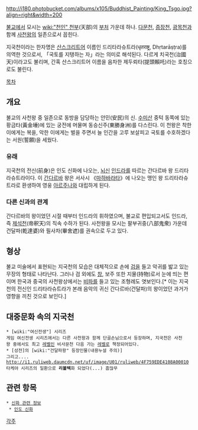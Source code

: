 http://i180.photobucket.com/albums/x105/Buddhist_Painting/King_Tsgo.jpg?align=right&width=200 {{{+1 持國天}}}

[[불교]]에서 모시는 [[wiki:"천인" 천부]](天部)의 [[부처]] 가운데 하나. [[다문천]], [[증장천]], [[광목천]]과 함께 [[사천왕]]의 일존으로서 꼽힌다.

지국천이라는 한자명은 [[산스크리트어]] 이름인 드리타라슈트라(धृतराष्ट्र, Dhṛtarāṣṭra)를 의역한 것으로서, 「국토를 지탱하는 자」라는 의미로 해석된다. 다르게 치국천(治國天)이라고도 불리며, 간혹 산스크리트어 이름을 음차한 제두뢰타(提頭賴吒)라는 호칭으로도 불린다.

[[목차]]

== 개요 ==
불교의 사천왕 중 일존으로 동방을 담당하는 안민(安民)의 신. [[수미산]] 중턱 동쪽에 있는 황금타(黃金埵)에 있는 궁전에 머물며 동승신주(東勝身洲)를 다스린다. 이 천왕은 착한 이에게는 복을, 악한 이에게는 벌을 주면서 늘 인간을 고루 보살피고 국토를 수호하겠다는 서원(誓願)을 세웠다.
=== 유래 ===
지국천의 전신(前身)은 인도 신화에 나오는, [[뇌신]] [[인드라]]를 따르는 간다르바 왕 드리타라슈트라이다. 이 [[간다르바]] 왕은 서사시 《[[마하바라타]]》에 나오는 맹인 왕 드리타라슈트라로 환생하여 영웅 [[아르주나]]와 대립하게 된다.
=== 다른 신과의 관계 ===
간다르바의 왕이었던 시절 때부터 인드라의 휘하였으며, 불교로 편입되고서도 인드라, 즉 [[제석천]](帝釈天)의 직속 수하가 된다. 사천왕을 모시는 팔부귀중(八部鬼衆) 가운데 건달파(乾達婆)와 필사차(畢舍遮)를 권속으로 두고 있다.

== 형상 ==
불교 미술에서 표현되는 지국천의 모습은 대체적으로 손에 [[검]]을 들고 악귀를 밟고 있는 무장의 형태로 나타난다. 그러나 검 외에도 [[창]], 보주 또한 지물(持物)로서 눈에 띄는 편이며 한국과 중국의 사천왕상에서는 [[비파]]를 들고 있는 조형례도 엿보인다.[* 이는 지국천의 전신인 드리타라슈트라가 본래 음악의 귀신 간다르바(건달파)의 왕이었던 과거가 영향을 끼친 것으로 보인다.]

== 대중문화 속의 지국천 ==
 * [wiki:"여신전생"] 시리즈
 게임 여신전생 시리즈에서는 다른 사천왕과 함께 단골손님으로서 등장하며, 지국천은 사천왕 중에서도 최고 [[레벨]]인 비사문천 다음 가는 [[레벨]]로 책정되어있다.
 * [성전]의 [wiki:"건달파왕" 등장인물(내용누설 주의)]
 그리고....
 http://i1.ruliweb.daumcdn.net/uf/image/U01/ruliweb/4F759EDE4108A00010
 타케야 시리즈의 일환으로 '''리볼텍'''화 되었다(...) 흠많무

== 관련 항목 ==
 * [[신화 관련 정보]]
  * [[인도 신화]]

[[각주]]
